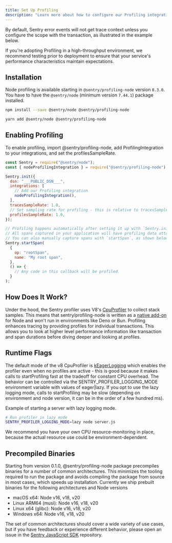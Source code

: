 ```yaml
---
title: Set Up Profiling
description: "Learn more about how to configure our Profiling integration and start profiling your code."
---
```


By default, Sentry error events will not get trace context unless you configure the scope with the transaction, as illustrated in the example below.

<Note>

If you're adopting Profiling in a high-throughput environment, we recommend testing prior to deployment to ensure that your service's performance characteristics maintain expectations.

</Note>

## Installation

<Note>

Node profiling is available starting in `@sentry/profiling-node` version `0.3.0`.
You have to have the `@sentry/node` (minimum version `7.44.1`) package installed.

</Note>

```bash {tabTitle:npm}
npm install --save @sentry/node @sentry/profiling-node
```

```bash {tabTitle:Yarn}
yarn add @sentry/node @sentry/profiling-node
```

## Enabling Profiling

To enable profiling, import @sentry/profiling-node, add ProfilingIntegration to your integrations, and set the profilesSampleRate.

<SignInNote />

```javascript
const Sentry = require("@sentry/node");
const { nodeProfilingIntegration } = require("@sentry/profiling-node");

Sentry.init({
  dsn: "___PUBLIC_DSN___",
  integrations: [
    // Add our Profiling integration
    nodeProfilingIntegration(),
  ],
  tracesSampleRate: 1.0,
  // Set sampling rate for profiling - this is relative to tracesSampleRate
  profilesSampleRate: 1.0,
});

// Profiling happens automatically after setting it up with `Sentry.init()`.
// All spans captured in your application will have profiling data attached to them.
// You can also manually capture spans with `startSpan`, as shown below:
Sentry.startSpan(
  {
    op: "rootSpan",
    name: "My root span",
  },
  () => {
    // Any code in this callback will be profiled.
  }
);
```

## How Does It Work?

Under the hood, the Sentry profiler uses V8's [CpuProfiler](https://v8docs.nodesource.com/node-18.2/d2/d34/classv8_1_1_cpu_profiler.html) to collect stack samples. This means that sentry/profiling-node is written as a [native add-on](https://nodejs.org/docs/latest-v18.x/api/addons.html) for Node and won't run in environments like Deno or Bun. Profiling enhances tracing by providing profiles for individual transactions. This allows you to look at higher level performance information like transaction and span durations before diving deeper and looking at profiles.

## Runtime Flags

The default mode of the v8 CpuProfiler is [kEagerLogging](https://v8docs.nodesource.com/node-18.2/d2/dc3/namespacev8.html#a874b4921ddee43bef58d8538e3149374) which enables the profiler even when no profiles are active - this is good because it makes calls to startProfiling fast at the tradeoff for constant CPU overhead. The behavior can be controlled via the SENTRY_PROFILER_LOGGING_MODE environment variable with values of eager|lazy. If you opt to use the lazy logging mode, calls to startProfiling may be slow (depending on environment and node version, it can be in the order of a few hundred ms).

Example of starting a server with lazy logging mode.

```bash
# Run profiler in lazy mode
SENTRY_PROFILER_LOGGING_MODE=lazy node server.js
```

We recommend you have your own CPU resource-monitoring in place, because the actual resource use could be environment-dependent.

## Precompiled Binaries

Starting from version 0.1.0, @sentry/profiling-node package precompiles binaries for a number of common architectures. This minimizes the tooling required to run the package and avoids compiling the package from source in most cases, which speeds up installation. Currently we ship prebuilt binaries for the following architectures and Node versions

- macOS x64: Node v16, v18, v20
- Linux ARM64 (musl): Node v16, v18, v20
- Linux x64 (glibc): Node v16, v18, v20
- Windows x64: Node v16, v18, v20

The set of common architectures should cover a wide variety of use cases, but if you have feedback or experience different behavior, please open an issue in the [Sentry JavaScript SDK](https://github.com/getsentry/sentry-javascript) repository.
